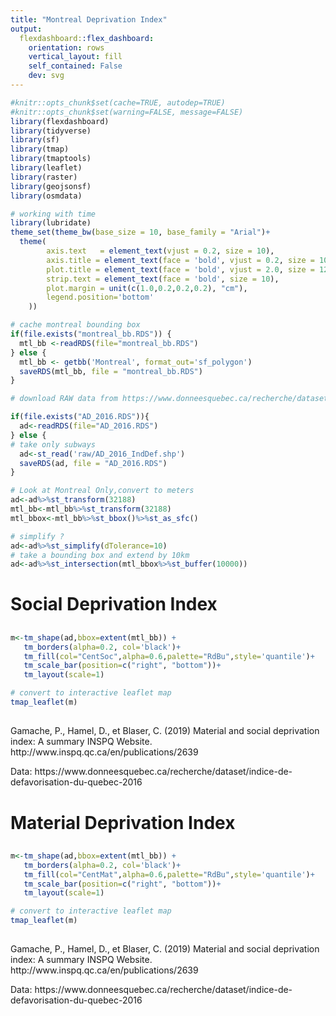 ```yaml
---
title: "Montreal Deprivation Index"
output:
  flexdashboard::flex_dashboard:
    orientation: rows
    vertical_layout: fill
    self_contained: False
    dev: svg
---
```

```r
#knitr::opts_chunk$set(cache=TRUE, autodep=TRUE)
#knitr::opts_chunk$set(warning=FALSE, message=FALSE)
library(flexdashboard)
library(tidyverse)
library(sf)
library(tmap)
library(tmaptools)
library(leaflet)
library(raster)
library(geojsonsf)
library(osmdata)

# working with time
library(lubridate)
theme_set(theme_bw(base_size = 10, base_family = "Arial")+
  theme(
        axis.text   = element_text(vjust = 0.2, size = 10),
        axis.title = element_text(face = 'bold', vjust = 0.2, size = 10),
        plot.title = element_text(face = 'bold', vjust = 2.0, size = 12),
        strip.text = element_text(face = 'bold', size = 10),
        plot.margin = unit(c(1.0,0.2,0.2,0.2), "cm"),
        legend.position='bottom'
    ))


```
```r

# cache montreal bounding box
if(file.exists("montreal_bb.RDS")) {
  mtl_bb <-readRDS(file="montreal_bb.RDS")
} else {
  mtl_bb <- getbb('Montreal', format_out='sf_polygon')
  saveRDS(mtl_bb, file = "montreal_bb.RDS")
}

# download RAW data from https://www.donneesquebec.ca/recherche/dataset/indice-de-defavorisation-du-quebec-2016

if(file.exists("AD_2016.RDS")){
  ad<-readRDS(file="AD_2016.RDS")
} else {
# take only subways 
  ad<-st_read('raw/AD_2016_IndDef.shp')
  saveRDS(ad, file = "AD_2016.RDS")
}

# Look at Montreal Only,convert to meters
ad<-ad%>%st_transform(32188)
mtl_bb<-mtl_bb%>%st_transform(32188)
mtl_bbox<-mtl_bb%>%st_bbox()%>%st_as_sfc()

# simplify ?
ad<-ad%>%st_simplify(dTolerance=10)
# take a bounding box and extend by 10km
ad<-ad%>%st_intersection(mtl_bbox%>%st_buffer(10000))
```

# Social Deprivation Index

## {data-height=950}

### {data-width=1000}


```r
m<-tm_shape(ad,bbox=extent(mtl_bb)) + 
   tm_borders(alpha=0.2, col='black')+
   tm_fill(col="CentSoc",alpha=0.6,palette="RdBu",style='quantile')+
   tm_scale_bar(position=c("right", "bottom"))+
   tm_layout(scale=1)

# convert to interactive leaflet map
tmap_leaflet(m)
```

## {data-height=50}

Gamache, P., Hamel, D., et Blaser, C. (2019) Material and social deprivation index: A summary INSPQ Website.
http://www.inspq.qc.ca/en/publications/2639

Data: https://www.donneesquebec.ca/recherche/dataset/indice-de-defavorisation-du-quebec-2016

# Material Deprivation Index

## {data-height=950}

### {data-width=1000}

```r
m<-tm_shape(ad,bbox=extent(mtl_bb)) + 
   tm_borders(alpha=0.2, col='black')+
   tm_fill(col="CentMat",alpha=0.6,palette="RdBu",style='quantile')+
   tm_scale_bar(position=c("right", "bottom"))+
   tm_layout(scale=1)

# convert to interactive leaflet map
tmap_leaflet(m)
```

## {data-height=50}

Gamache, P., Hamel, D., et Blaser, C. (2019) Material and social deprivation index: A summary INSPQ Website.
http://www.inspq.qc.ca/en/publications/2639

Data: https://www.donneesquebec.ca/recherche/dataset/indice-de-defavorisation-du-quebec-2016
